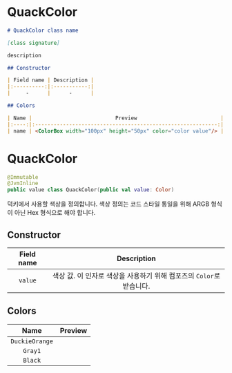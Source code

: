 
# QuackColor

```markdown
# QuackColor class name

[class signature]

description

## Constructor

| Field name | Description |
|:----------:|:-----------:|
|     -      |      -      |

## Colors

| Name |                           Preview                           |
|:----:|:-----------------------------------------------------------:|
| name | <ColorBox width="100px" height="50px" color="color value"/> |
```

# QuackColor

```kotlin
@Immutable
@JvmInline
public value class QuackColor(public val value: Color)
```

덕키에서 사용할 색상을 정의합니다. 색상 정의는 코드 스타일 통일을 위해 ARGB 형식이 아닌 Hex 형식으로 해야 합니다.

## Constructor

| Field name |                 Description                 |
|:----------:|:-------------------------------------------:|
|  `value`   | 색상 값. 이 인자로 색상을 사용하기 위해 컴포즈의 `Color`로 받습니다. |

## Colors

|      Name      |                         Preview                         |
|:--------------:|:-------------------------------------------------------:|
| `DuckieOrange` | <ColorBox width="100px" height="50px" color="#FF8300"/> |
|    `Gray1`     | <ColorBox width="100px" height="50px" color="#666666"/> |
|    `Black`     | <ColorBox width="100px" height="50px" color="#222222"/> |
